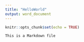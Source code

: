 ```yaml
---
title: "HelloWorld"
output: word_document
---
```


```r
knitr::opts_chunk$set(echo = TRUE)
```

```This is a Markdown file
```